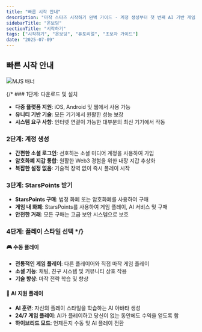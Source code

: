 ```yaml
---
title: "빠른 시작 안내"
description: "마작 스타즈 시작하기 완벽 가이드 - 계정 생성부터 첫 번째 AI 기반 게임까지"
sidebarTitle: "온보딩"
sectionTitle: "시작하기"
tags: ["시작하기", "온보딩", "튜토리얼", "초보자 가이드"]
date: "2025-07-09"
---
```


## 빠른 시작 안내

![MJS 배너](/static/images/comingsoon.webp)

{/* ### 1단계: 다운로드 및 설치
- **다중 플랫폼 지원**: iOS, Android 및 웹에서 사용 가능
- **유니티 기반 기술**: 모든 기기에서 원활한 성능 보장
- **시스템 요구 사항**: 인터넷 연결이 가능한 대부분의 최신 기기에서 작동

### 2단계: 계정 생성
- **간편한 소셜 로그인**: 선호하는 소셜 미디어 계정을 사용하여 가입
- **암호화폐 지갑 통합**: 원활한 Web3 경험을 위한 내장 지갑 추상화
- **복잡한 설정 없음**: 기술적 장벽 없이 즉시 플레이 시작

### 3단계: StarsPoints 받기
- **StarsPoints 구매**: 법정 화폐 또는 암호화폐를 사용하여 구매
- **게임 내 화폐**: StarsPoints를 사용하여 게임 플레이, AI 서비스 및 구매
- **안전한 거래**: 모든 구매는 고급 보안 시스템으로 보호

### 4단계: 플레이 스타일 선택 */}

#### 🎮 수동 플레이
- **전통적인 게임 플레이**: 다른 플레이어와 직접 마작 게임 플레이
- **소셜 기능**: 채팅, 친구 시스템 및 커뮤니티 상호 작용
- **기술 향상**: 마작 전략 학습 및 향상

#### 🤖 AI 지원 플레이
- **AI 훈련**: 자신의 플레이 스타일을 학습하는 AI 아바타 생성
- **24/7 게임 플레이**: AI가 플레이하고 당신이 없는 동안에도 수익을 얻도록 함
- **하이브리드 모드**: 언제든지 수동 및 AI 플레이 전환